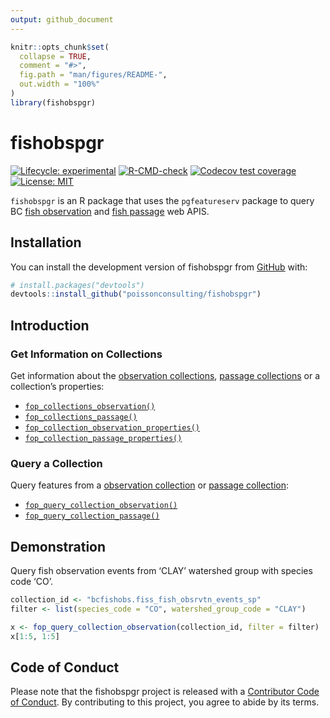 ```yaml
---
output: github_document
---
```


<!-- README.md is generated from README.Rmd. Please edit that file -->

```r
knitr::opts_chunk$set(
  collapse = TRUE,
  comment = "#>",
  fig.path = "man/figures/README-",
  out.width = "100%"
)
library(fishobspgr)
```

# fishobspgr

<!-- badges: start -->
[![Lifecycle: experimental](https://img.shields.io/badge/lifecycle-experimental-orange.svg)](https://lifecycle.r-lib.org/articles/stages.html#experimental)
[![R-CMD-check](https://github.com/poissonconsulting/fishobspgr/workflows/R-CMD-check/badge.svg)](https://github.com/poissonconsulting/fishobspgr/actions)
[![Codecov test coverage](https://codecov.io/gh/poissonconsulting/fishobspgr/branch/main/graph/badge.svg)](https://app.codecov.io/gh/poissonconsulting/fishobspgr?branch=main)
[![License: MIT](https://img.shields.io/badge/License-MIT-green.svg)](https://opensource.org/licenses/MIT)
<!-- badges: end -->

`fishobspgr` is an R package that uses the `pgfeatureserv` package to query BC [fish observation](https://features.hillcrestgeo.ca/bcfishobs/) and [fish passage](https://features.hillcrestgeo.ca/bcfishpass/) web APIS.

## Installation

You can install the development version of fishobspgr from [GitHub](https://github.com/) with:

``` r
# install.packages("devtools")
devtools::install_github("poissonconsulting/fishobspgr")
```

## Introduction
### Get Information on Collections

Get information about the [observation collections](https://features.hillcrestgeo.ca/bcfishobs/), [passage collections](https://features.hillcrestgeo.ca/bcfishpass/) or a collection's properties:  

* [`fop_collections_observation()`](https://poissonconsulting.github.io/fishobspgr/reference/fop_collections_observation.html)  
* [`fop_collections_passage()`](https://poissonconsulting.github.io/fishobspgr/reference/fop_collections_passage.html)  
* [`fop_collection_observation_properties()`](https://poissonconsulting.github.io/fwapgr/reference/fop_collection_observation_properties.html)  
* [`fop_collection_passage_properties()`](https://poissonconsulting.github.io/fwapgr/reference/fop_collection_passage_properties.html)  

### Query a Collection

Query features from a [observation collection](https://features.hillcrestgeo.ca/bcfishobs/collections.html) or [passage collection](https://features.hillcrestgeo.ca/bcfishpass/collections.html):  

* [`fop_query_collection_observation()`](https://poissonconsulting.github.io/fishobspgr/reference/fop_query_collection_observation.html)  
* [`fop_query_collection_passage()`](https://poissonconsulting.github.io/fishobspgr/reference/fop_query_collection_passage.html)  

## Demonstration

Query fish observation events from 'CLAY' watershed group with species code 'CO'.
```r
collection_id <- "bcfishobs.fiss_fish_obsrvtn_events_sp"
filter <- list(species_code = "CO", watershed_group_code = "CLAY")

x <- fop_query_collection_observation(collection_id, filter = filter)
x[1:5, 1:5]
```

## Code of Conduct

Please note that the fishobspgr project is released with a [Contributor Code of Conduct](https://contributor-covenant.org/version/2/0/CODE_OF_CONDUCT.html). By contributing to this project, you agree to abide by its terms.
